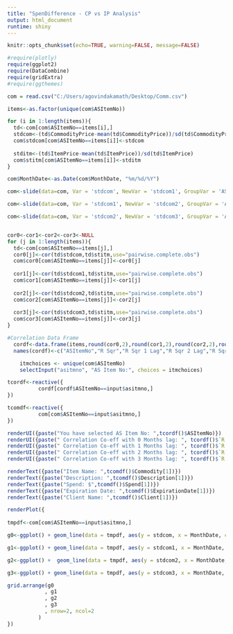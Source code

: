 ```yaml
---
title: "SpenDifference - CP vs IP Analysis"
output: html_document
runtime: shiny
---
```


```r
knitr::opts_chunk$set(echo=TRUE, warning=FALSE, message=FALSE)
```

```r
#require(plotly)
require(ggplot2)
require(DataCombine)
require(gridExtra)
#require(ggthemes)
```


```r
com = read.csv("C:/Users/agovindakamath/Desktop/Comm.csv")

items<-as.factor(unique(com$ASItemNo))

for (i in 1:length(items)){
  td<-com[com$ASItemNo==items[i],]
  stdcom<-(td$CommodityPrice-mean(td$CommodityPrice))/sd(td$CommodityPrice)
  com$stdcom[com$ASItemNo==items[i]]<-stdcom
  
  stditm<-(td$ItemPrice-mean(td$ItemPrice))/sd(td$ItemPrice)
  com$stitm[com$ASItemNo==items[i]]<-stditm
}

com$MonthDate<-as.Date(com$MonthDate, "%m/%d/%Y")

com<-slide(data=com, Var = 'stdcom', NewVar = 'stdcom1', GroupVar = 'ASItemNo', slideBy = -1)

com<-slide(data=com, Var = 'stdcom1', NewVar = 'stdcom2', GroupVar = 'ASItemNo', slideBy = -1)

com<-slide(data=com, Var = 'stdcom2', NewVar = 'stdcom3', GroupVar = 'ASItemNo', slideBy = -1)


cor0<-cor1<-cor2<-cor3<-NULL
for (j in 1:length(items)){
  td<-com[com$ASItemNo==items[j],]
  cor0[j]<-cor(td$stdcom,td$stitm,use="pairwise.complete.obs")
  com$cor0[com$ASItemNo==items[j]]<-cor0[j]
  
  cor1[j]<-cor(td$stdcom1,td$stitm,use="pairwise.complete.obs")
  com$cor1[com$ASItemNo==items[j]]<-cor1[j]
  
  cor2[j]<-cor(td$stdcom2,td$stitm,use="pairwise.complete.obs")
  com$cor2[com$ASItemNo==items[j]]<-cor2[j]
  
  cor3[j]<-cor(td$stdcom3,td$stitm,use="pairwise.complete.obs")
  com$cor3[com$ASItemNo==items[j]]<-cor3[j]
}

#Correlation Data Frame 
  cordf<-data.frame(items,round(cor0,2),round(cor1,2),round(cor2,2),round(cor3,2))
  names(cordf)<-c("ASItemNo","R Sqr","R Sqr 1 Lag","R Sqr 2 Lag","R Sqr 3 Lag")
```

```r
    itmchoices <- unique(com$ASItemNo)
    selectInput("asitmno", "AS Item No:", choices = itmchoices)
```


```r
tcordf<-reactive({ 
          cordf[cordf$ASItemNo==input$asitmno,]
})
```


```r
tcomdf<-reactive({ 
          com[com$ASItemNo==input$asitmno,]
})
```


```r
renderUI({paste("You have selected AS Item No: ",tcordf()$ASItemNo)})
renderUI({paste(" Correlation Co-eff with 0 Months lag: ", tcordf()$`R Sqr`)})
renderUI({paste(" Correlation Co-eff with 1 Months lag: ", tcordf()$`R Sqr 1 Lag`)})
renderUI({paste(" Correlation Co-eff with 2 Months lag: ", tcordf()$`R Sqr 2 Lag`)})
renderUI({paste(" Correlation Co-eff with 3 Months lag: ", tcordf()$`R Sqr 3 Lag`)})
```

```r
renderText({paste("Item Name: ",tcomdf()$Commodity[1])})
renderText({paste("Description: ",tcomdf()$Description[1])})
renderText({paste("Spend: $",tcomdf()$Spend[1])})
renderText({paste("Expiration Date: ",tcomdf()$ExpirationDate[1])})
renderText({paste("Client Name: ",tcomdf()$Client[1])})
```


```r
renderPlot({
  
tmpdf<-com[com$ASItemNo==input$asitmno,]

g0<-ggplot() + geom_line(data = tmpdf, aes(y = stdcom, x = MonthDate, color = "Commodity Price")) +geom_line(data = tmpdf, aes(y = stitm, x = MonthDate, color = "Item Price",text = paste("R2 value:",round(cor0*100,2),"%"))) + ylab('Price') + xlab('Month Date')+ggtitle("IP vs CP")+theme(axis.text.x=element_text(angle=50, vjust=0.5))+theme_dark()

g1<-ggplot() + geom_line(data = tmpdf, aes(y = stdcom1, x = MonthDate, color = "Commodity Price")) +geom_line(data = tmpdf, aes(y = stitm, x = MonthDate, color = "Item Price",text = paste("R2 value:",round(cor1*100,2),"%")))  +ylab('Price') + xlab('Month Date')+ggtitle("CP lagged by 1 month")+theme(axis.text.x=element_text(angle=50, vjust=0.5))+theme_gray()

g2<-ggplot() +  geom_line(data = tmpdf, aes(y = stdcom2, x = MonthDate, color = "Commodity Price")) +geom_line(data = tmpdf, aes(y = stitm, x = MonthDate, color = "Item Price",text = paste("R2 value:",round(cor2*100,2),"%"))) + ylab('Price') + xlab('Month Date')+ggtitle("CP lagged by 2 months")+theme(axis.text.x=element_text(angle=50, vjust=0.5))+theme_gray()

g3<-ggplot() + geom_line(data = tmpdf, aes(y = stdcom3, x = MonthDate, color = "Commodity Price")) +geom_line(data = tmpdf, aes(y = stitm, x = MonthDate, color = "Item Price",text = paste("R2 value:",round(cor3*100,2),"%")))  + ylab('Price') + xlab('Month Date')+ggtitle("CP lagged by 3 months")+theme(axis.text.x=element_text(angle=50, vjust=0.5))+theme_gray()

grid.arrange(g0
            , g1
            , g2
            , g3
            , nrow=2, ncol=2
          )
})
```
